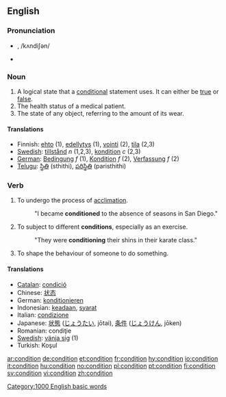 ==English==

{{rank|generally|ago|easily|685|condition|sleep|ex|mere}}

===Pronunciation===
* {{IPA|/kɒndiʃən/}}, /kʌndiʃən/
* {{audio|en-us-condition.ogg|Audio (US)}}

===Noun===
{{en-noun-reg}}

# A logical state that a [[conditional]] statement uses.  It can either be [[true]] or [[false]].
# The health status of a medical patient.
# The state of any object, referring to the amount of its wear.

====Translations====
*Finnish: [[ehto]] (1), [[edellytys]] (1), [[vointi]] (2), [[tila]] (2,3)
*[[w:Swedish language|Swedish]]: [[tillstånd]] ''n'' (1,2,3), [[kondition]] ''c'' (2,3)
*[[w:German language|German]]: [[Bedingung]] ''f'' (1), [[Kondition]] ''f'' (2), [[Verfassung]] ''f'' (2)
*[[Telugu]]: [[స్థితి]] (sthithi), [[పరిస్థితి]] (paristhithi)

===Verb===
{{en-verb}}

# To undergo the process of [[acclimation]].
#:"I became '''conditioned''' to the absence of seasons in San Diego."
# To subject to different '''conditions''', especially as an exercise.
#:"They were '''conditioning''' their shins in their karate class."
# To shape the behaviour of someone to do something.

====Translations====
*[[Catalan]]: [[condició]]
*Chinese: [[状态]]
*German: [[konditionieren]]
*Indonesian: [[ada|keadaan]], [[syarat]]
*Italian: [[condizione]]
*Japanese: [[状態]] ([[じょうたい]], jōtai), [[条件]] ([[じょうけん]], jōken)
*Romanian: condiţie
*[[w:Swedish language|Swedish]]: [[vänja sig]] (1)
*Turkish: Koşul
[[Category:1000 English basic words]]

[[ar:condition]]
[[de:condition]]
[[et:condition]]
[[fr:condition]]
[[hy:condition]]
[[io:condition]]
[[it:condition]]
[[hu:condition]]
[[no:condition]]
[[pl:condition]]
[[pt:condition]]
[[fi:condition]]
[[sv:condition]]
[[vi:condition]]
[[zh:condition]]